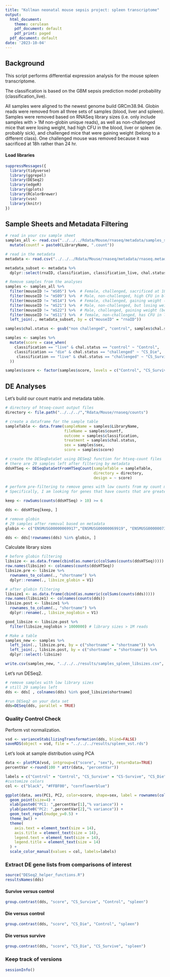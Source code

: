 ```yaml
---
title: "Kollman neonatal mouse sepsis project: spleen transcriptome"
output: 
  html_document:
    theme: cerulean
    pdf_document: default
    pdf_print: paged
  pdf_document: default
date: '2023-10-04'
---
```

  
## Background
This script performs differential expression analysis for the mouse spleen transcriptome.

The classification is based on the GBM sepsis prediction model probability (classification_live).

All samples were aligned to the newest genome build GRCm38.94. Globin reads were removed from all three sets of samples (blood, liver and spleen). Samples were removed based on RNASeq library sizes (i.e. only include samples with > 1M non-globin unique reads), as well as non-challenged mice that were losing weight, had high CFU in the blood, liver or spleen (ie. probably sick), and challenged mice that were gaining weight (belong to a different class). One challenged mouse was removed because it was sacrificed at 18h rather than 24 hr.


#### Load libraries
```r
suppressMessages({
  library(tidyverse)
  library(ggrepel)
  library(DESeq2)
  library(edgeR)
  library(gplots)
  library(RColorBrewer)
  library(vsn)
  library(knitr)
})
```


## Sample Sheets and Metadata Filtering

```r
# read in your csv sample sheet
samples_all <- read.csv("../../../Rdata/Mouse/rnaseq/metadata/samples_spleen_fastq.csv", header=TRUE) %>% 
  mutate(countf = paste0(LibraryName, ".count"))

# read in the metadata
metadata <- read.csv("../../../Rdata/Mouse/rnaseq/metadata/rnaseq.metadata.csv", header = TRUE)

metadata_subset <- metadata %>% 
  dplyr::select(rnaID, classification, classification_live, chal.status, sex) 

# Remove samples from the analyses
samples <- samples_all %>% 
  filter(mouseID != "mS05") %>%  # Female, challenged, sacrificed at 18h rather than 24h
  filter(mouseID != "mS09") %>%  # Male, non-challenged, high CFU in blood, spleen, obviously sick
  filter(mouseID != "mS14") %>%  # Female, challenged, gaining weight (belong to a different class)
  filter(mouseID != "mS21") %>%  # Male, non-challenged, but losing weight, probably sick
  filter(mouseID != "mS22") %>%  # Male, challenged, gaining weight (belong to a different class)
  filter(mouseID != "mS11") %>%  # female, non-challenged, has CFU in liver/spleen
  left_join(., metadata_subset, by = c("mouseID" = "rnaID")) 

samples$chal.status <- gsub("non challenged", "control", samples$chal.status)

samples <- samples %>% 
  mutate(score = case_when(
    classification == "live" & chal.status == "control" ~ "Control",
    classification == "die" & chal.status == "challenged" ~ "CS_Die",
     classification == "live" & chal.status == "challenged" ~ "CS_Survive"
  ))

samples$score <- factor(samples$score, levels = c("Control", "CS_Survive", "CS_Die"))
```



## DE Analyses 
Let's build our count matrix and metadata table.
```r
# directory of htseq-count output files
directory <- file.path("../../../","Rdata/Mouse/rnaseq/counts")

# create a dataframe for the sample table
sampleTable <- data.frame(sampleName = samples$LibraryName,
                          fileName = samples$countf,
                          outcome = samples$classification,
                          treatment = samples$chal.status,
                          sex = samples$sex, 
                          score = samples$score)

# create the DESeqDataSet using DESeq2 function for htseq-count files
# there are 29 samples left after filtering by metadata
ddsHTSeq <- DESeqDataSetFromHTSeqCount(sampleTable = sampleTable,
                                       directory = directory,
                                       design = ~ score)

# perform pre-filtering to remove genes with low counts from my count matrix
# Specifically, I am looking for genes that have counts that are greater than 10, in at least 6 or more samples

keep <- rowSums(counts(ddsHTSeq) > 10) >= 6

dds <- ddsHTSeq[keep, ]

# remove globin
# 29 samples after removal based on metadata
globin <- c("ENSMUSG00000069917","ENSMUSG00000069919", "ENSMUSG00000073940", "ENSMUSG00000052305", "ENSMUSG00000078621")

dds <- dds[!rownames(dds) %in% globin, ]

```

Calculate library sizes
```r
# before globin filtering
libsize <- as.data.frame(cbind(as.numeric(colSums(counts(ddsHTSeq)))))
row.names(libsize) <- colnames(counts(ddsHTSeq))
libsize.pre <- libsize %>% 
  rownames_to_column(., "shortname") %>% 
  dplyr::rename(., libsize_globin = V1)

# after globin filtering
libsize1 <- as.data.frame(cbind(as.numeric(colSums(counts(dds)))))
row.names(libsize1) <- colnames(counts(dds))
libsize.post <- libsize1 %>% 
  rownames_to_column(., "shortname") %>% 
  dplyr::rename(., libsize_noglobin = V1)

good_libsize <- libsize.post %>% 
  filter(libsize_noglobin > 1000000) # library sizes > 1M reads

# Make a table
samples_new <- samples %>% 
  left_join(., libsize.pre, by = c("shortname" = "shortname")) %>% 
  left_join(., libsize.post, by = c("shortname" = "shortname")) %>% 
  dplyr::select(-libsize)

write.csv(samples_new, "../../../results/samples_spleen_libsizes.csv", row.names = FALSE)
```


Let's run DESeq2.

```r
# remove samples with low library sizes
# still 29 samples left
dds <- dds[ , colnames(dds) %in% good_libsize$shortname]

#run DESeq2 on your data set
dds=DESeq(dds, parallel = TRUE)
```

### Quality Control Check

Perform vst normalization.

```r
vsd <- varianceStabilizingTransformation(dds, blind=FALSE) 
saveRDS(object = vsd, file = "../../../results/spleen_vst.rds")
```

Let's look at sample distribution using PCA
```r
data <- plotPCA(vsd, intgroup=c("score", "sex"), returnData=TRUE)
percentVar <-round(100 * attr(data, "percentVar"))

labels = c("Control" = "Control", "CS_Survive" = "CS-Survive", "CS_Die" = "CS-Die")
#customize colors
col <- c("black", "#FFBF00", "cornflowerblue")

ggplot(data, aes(PC1, PC2, color=score, shape=sex, label = rownames(colData(vsd)))) +
  geom_point(size=4) +
  xlab(paste0("PC1: ",percentVar[1],"% variance")) +
  ylab(paste0("PC2: ",percentVar[2],"% variance")) +
  geom_text_repel(nudge_y=0.5) +
  theme_bw() +
  theme(
    axis.text = element_text(size = 14),
    axis.title = element_text(size = 14),
    legend.text = element_text(size = 14),
    legend.title = element_text(size = 14)
  ) +
  scale_color_manual(values = col, labels=labels)
```

### Extract DE gene lists from comparisons of interest
```r
source("DESeq2_helper_functions.R")
resultsNames(dds)
```
#### Survive versus control
```r
group.contrast(dds, "score", "CS_Survive", "Control", "spleen")
```

#### Die versus control
```r
group.contrast(dds, "score", "CS_Die", "Control", "spleen")
```

#### Die versus survive
```r
group.contrast(dds, "score", "CS_Die", "CS_Survive", "spleen")
```
### Keep track of versions
```r
sessionInfo()
```

